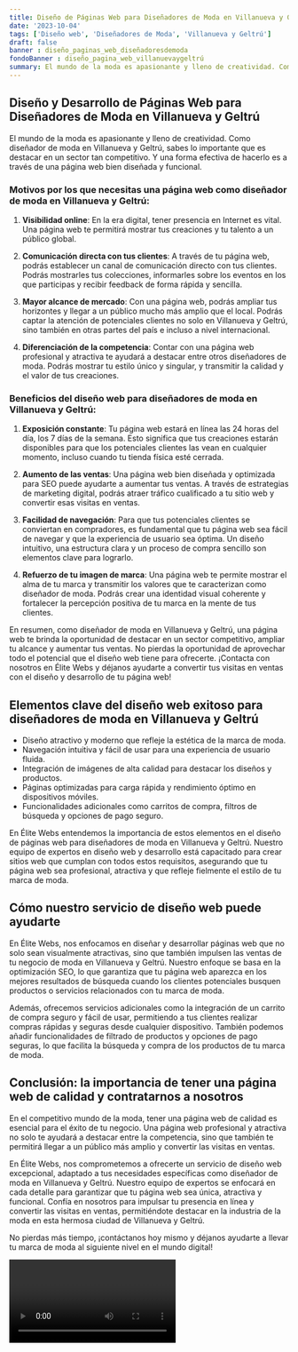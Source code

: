 ```yaml
---
title: Diseño de Páginas Web para Diseñadores de Moda en Villanueva y Geltrú
date: '2023-10-04'
tags: ['Diseño web', 'Diseñadores de Moda', 'Villanueva y Geltrú']
draft: false
banner : diseño_paginas_web_diseñadoresdemoda
fondoBanner : diseño_pagina_web_villanuevaygeltrú
summary: El mundo de la moda es apasionante y lleno de creatividad. Como diseñador de moda en Villanueva y Geltrú, sabes lo importante que es destacar en un sector tan competitivo. Y una forma efectiva de hacerlo es a través de una página web bien diseñada y funcional.
---
```


## Diseño y Desarrollo de Páginas Web para Diseñadores de Moda en Villanueva y Geltrú

El mundo de la moda es apasionante y lleno de creatividad. Como diseñador de moda en Villanueva y Geltrú, sabes lo importante que es destacar en un sector tan competitivo. Y una forma efectiva de hacerlo es a través de una página web bien diseñada y funcional.

### Motivos por los que necesitas una página web como diseñador de moda en Villanueva y Geltrú:

1. **Visibilidad online**: En la era digital, tener presencia en Internet es vital. Una página web te permitirá mostrar tus creaciones y tu talento a un público global.

2. **Comunicación directa con tus clientes**: A través de tu página web, podrás establecer un canal de comunicación directo con tus clientes. Podrás mostrarles tus colecciones, informarles sobre los eventos en los que participas y recibir feedback de forma rápida y sencilla.

3. **Mayor alcance de mercado**: Con una página web, podrás ampliar tus horizontes y llegar a un público mucho más amplio que el local. Podrás captar la atención de potenciales clientes no solo en Villanueva y Geltrú, sino también en otras partes del país e incluso a nivel internacional.

4. **Diferenciación de la competencia**: Contar con una página web profesional y atractiva te ayudará a destacar entre otros diseñadores de moda. Podrás mostrar tu estilo único y singular, y transmitir la calidad y el valor de tus creaciones.

### Beneficios del diseño web para diseñadores de moda en Villanueva y Geltrú:

1. **Exposición constante**: Tu página web estará en línea las 24 horas del día, los 7 días de la semana. Esto significa que tus creaciones estarán disponibles para que los potenciales clientes las vean en cualquier momento, incluso cuando tu tienda física esté cerrada.

2. **Aumento de las ventas**: Una página web bien diseñada y optimizada para SEO puede ayudarte a aumentar tus ventas. A través de estrategias de marketing digital, podrás atraer tráfico cualificado a tu sitio web y convertir esas visitas en ventas.

3. **Facilidad de navegación**: Para que tus potenciales clientes se conviertan en compradores, es fundamental que tu página web sea fácil de navegar y que la experiencia de usuario sea óptima. Un diseño intuitivo, una estructura clara y un proceso de compra sencillo son elementos clave para lograrlo.

4. **Refuerzo de tu imagen de marca**: Una página web te permite mostrar el alma de tu marca y transmitir los valores que te caracterizan como diseñador de moda. Podrás crear una identidad visual coherente y fortalecer la percepción positiva de tu marca en la mente de tus clientes.

En resumen, como diseñador de moda en Villanueva y Geltrú, una página web te brinda la oportunidad de destacar en un sector competitivo, ampliar tu alcance y aumentar tus ventas. No pierdas la oportunidad de aprovechar todo el potencial que el diseño web tiene para ofrecerte. ¡Contacta con nosotros en Élite Webs y déjanos ayudarte a convertir tus visitas en ventas con el diseño y desarrollo de tu página web!

<GifSeo />

<Cta />

## Elementos clave del diseño web exitoso para diseñadores de moda en Villanueva y Geltrú

- Diseño atractivo y moderno que refleje la estética de la marca de moda.
- Navegación intuitiva y fácil de usar para una experiencia de usuario fluida.
- Integración de imágenes de alta calidad para destacar los diseños y productos.
- Páginas optimizadas para carga rápida y rendimiento óptimo en dispositivos móviles.
- Funcionalidades adicionales como carritos de compra, filtros de búsqueda y opciones de pago seguro.

En Élite Webs entendemos la importancia de estos elementos en el diseño de páginas web para diseñadores de moda en Villanueva y Geltrú. Nuestro equipo de expertos en diseño web y desarrollo está capacitado para crear sitios web que cumplan con todos estos requisitos, asegurando que tu página web sea profesional, atractiva y que refleje fielmente el estilo de tu marca de moda.

## Cómo nuestro servicio de diseño web puede ayudarte

En Élite Webs, nos enfocamos en diseñar y desarrollar páginas web que no solo sean visualmente atractivas, sino que también impulsen las ventas de tu negocio de moda en Villanueva y Geltrú. Nuestro enfoque se basa en la optimización SEO, lo que garantiza que tu página web aparezca en los mejores resultados de búsqueda cuando los clientes potenciales busquen productos o servicios relacionados con tu marca de moda.

Además, ofrecemos servicios adicionales como la integración de un carrito de compra seguro y fácil de usar, permitiendo a tus clientes realizar compras rápidas y seguras desde cualquier dispositivo. También podemos añadir funcionalidades de filtrado de productos y opciones de pago seguras, lo que facilita la búsqueda y compra de los productos de tu marca de moda.

## Conclusión: la importancia de tener una página web de calidad y contratarnos a nosotros

En el competitivo mundo de la moda, tener una página web de calidad es esencial para el éxito de tu negocio. Una página web profesional y atractiva no solo te ayudará a destacar entre la competencia, sino que también te permitirá llegar a un público más amplio y convertir las visitas en ventas.

En Élite Webs, nos comprometemos a ofrecerte un servicio de diseño web excepcional, adaptado a tus necesidades específicas como diseñador de moda en Villanueva y Geltrú. Nuestro equipo de expertos se enfocará en cada detalle para garantizar que tu página web sea única, atractiva y funcional. Confía en nosotros para impulsar tu presencia en línea y convertir las visitas en ventas, permitiéndote destacar en la industria de la moda en esta hermosa ciudad de Villanueva y Geltrú.

No pierdas más tiempo, ¡contáctanos hoy mismo y déjanos ayudarte a llevar tu marca de moda al siguiente nivel en el mundo digital!

<Video />

<CtaBot job='Diseñadores de Moda' city='Villanueva y Geltrú'/>

<Gmaps query='Villanueva y Geltrú+españa+maps' />